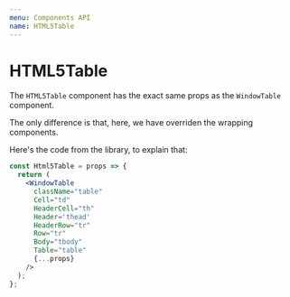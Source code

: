```yaml
---
menu: Components API
name: HTML5Table
---
```


# HTML5Table

The `HTML5Table` component has the exact same props as the
`WindowTable` component.

The only difference is that, here, we have overriden the wrapping components.

Here's the code from the library, to explain that:

```jsx harmony
const Html5Table = props => {
  return (
    <WindowTable
      className="table"
      Cell="td"
      HeaderCell="th"
      Header='thead'
      HeaderRow="tr"
      Row="tr"
      Body="tbody"
      Table="table"
      {...props}
    />
  );
};
```

